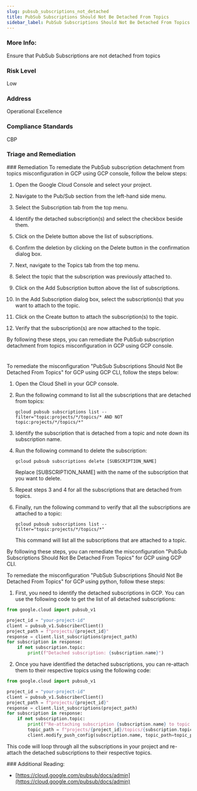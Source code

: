 ```yaml
---
slug: pubsub_subscriptions_not_detached
title: PubSub Subscriptions Should Not Be Detached From Topics
sidebar_label: PubSub Subscriptions Should Not Be Detached From Topics
---
```


### More Info:

Ensure that PubSub Subscriptions are not detached from topics

### Risk Level

Low

### Address

Operational Excellence

### Compliance Standards

CBP


### Triage and Remediation
<Tabs>
<Tab title='Remediation'>
### Remediation

<AccordionGroup>
<Accordion title='Using Console' defaultOpen='true'>
To remediate the PubSub subscription detachment from topics misconfiguration in GCP using GCP console, follow the below steps:

1. Open the Google Cloud Console and select your project.

2. Navigate to the Pub/Sub section from the left-hand side menu.

3. Select the Subscription tab from the top menu.

4. Identify the detached subscription(s) and select the checkbox beside them.

5. Click on the Delete button above the list of subscriptions.

6. Confirm the deletion by clicking on the Delete button in the confirmation dialog box.

7. Next, navigate to the Topics tab from the top menu.

8. Select the topic that the subscription was previously attached to.

9. Click on the Add Subscription button above the list of subscriptions.

10. In the Add Subscription dialog box, select the subscription(s) that you want to attach to the topic.

11. Click on the Create button to attach the subscription(s) to the topic.

12. Verify that the subscription(s) are now attached to the topic.

By following these steps, you can remediate the PubSub subscription detachment from topics misconfiguration in GCP using GCP console.

#
</Accordion>

<Accordion title='Using CLI'>
To remediate the misconfiguration "PubSub Subscriptions Should Not Be Detached From Topics" for GCP using GCP CLI, follow the steps below:

1. Open the Cloud Shell in your GCP console.

2. Run the following command to list all the subscriptions that are detached from topics:

   ```
   gcloud pubsub subscriptions list --filter="topic:projects/*/topics/* AND NOT topic:projects/*/topics/*"
   ```

3. Identify the subscription that is detached from a topic and note down its subscription name.

4. Run the following command to delete the subscription:

   ```
   gcloud pubsub subscriptions delete [SUBSCRIPTION_NAME]
   ```

   Replace [SUBSCRIPTION_NAME] with the name of the subscription that you want to delete.

5. Repeat steps 3 and 4 for all the subscriptions that are detached from topics.

6. Finally, run the following command to verify that all the subscriptions are attached to a topic:

   ```
   gcloud pubsub subscriptions list --filter="topic:projects/*/topics/*"
   ```

   This command will list all the subscriptions that are attached to a topic.

By following these steps, you can remediate the misconfiguration "PubSub Subscriptions Should Not Be Detached From Topics" for GCP using GCP CLI.
</Accordion>

<Accordion title='Using Python'>
To remediate the misconfiguration "PubSub Subscriptions Should Not Be Detached From Topics" for GCP using python, follow these steps:

1. First, you need to identify the detached subscriptions in GCP. You can use the following code to get the list of all detached subscriptions:

```python
from google.cloud import pubsub_v1

project_id = "your-project-id"
client = pubsub_v1.SubscriberClient()
project_path = f"projects/{project_id}"
response = client.list_subscriptions(project_path)
for subscription in response:
    if not subscription.topic:
        print(f"Detached subscription: {subscription.name}")
```

2. Once you have identified the detached subscriptions, you can re-attach them to their respective topics using the following code:

```python
from google.cloud import pubsub_v1

project_id = "your-project-id"
client = pubsub_v1.SubscriberClient()
project_path = f"projects/{project_id}"
response = client.list_subscriptions(project_path)
for subscription in response:
    if not subscription.topic:
        print(f"Re-attaching subscription {subscription.name} to topic {subscription.topic}")
        topic_path = f"projects/{project_id}/topics/{subscription.topic.split('/')[-1]}"
        client.modify_push_config(subscription.name, topic_path=topic_path)
```

This code will loop through all the subscriptions in your project and re-attach the detached subscriptions to their respective topics.
</Accordion>

</AccordionGroup>
</Tab>
</Tabs>
### Additional Reading:

- [https://cloud.google.com/pubsub/docs/admin](https://cloud.google.com/pubsub/docs/admin) 

